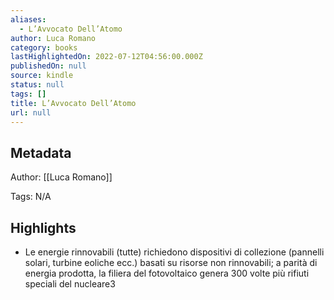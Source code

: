 ```yaml
---
aliases:
  - L’Avvocato Dell’Atomo
author: Luca Romano
category: books
lastHighlightedOn: 2022-07-12T04:56:00.000Z
publishedOn: null
source: kindle
status: null
tags: []
title: L’Avvocato Dell’Atomo
url: null
---
```

## Metadata

Author: [[Luca Romano]]

Tags: N/A

## Highlights

- Le energie rinnovabili (tutte) richiedono dispositivi di collezione (pannelli solari, turbine eoliche ecc.) basati su risorse non rinnovabili; a parità di energia prodotta, la filiera del fotovoltaico genera 300 volte più rifiuti speciali del nucleare3
